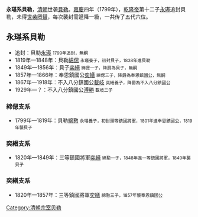'''永璂系貝勒'''，[[清朝|清朝]]世袭[[貝勒|貝勒]]。[[嘉慶|嘉慶]]四年（1799年），[[乾隆帝|乾隆帝]]第十二子[[永璂|永璂]]追封貝勒，未得[[世袭罔替|世袭罔替]]，每次襲封需遞降一級，一共传了五代六位。

==永璂系貝勒==
*追封：貝勒[[永璂|永璂]] <small>1799年追封，無嗣</small>
*1819年—1848年：貝勒[[綿偲|綿偲]] <small>永璂養子，初封貝子，1838年進貝勒</small>
*1849年—1856年：貝子[[奕縉|奕縉]] <small>綿偲一子，降爵為貝子，無嗣</small>
*1857年—1866年：奉恩鎮國公[[奕繕|奕繕]] <small>綿偲三子，降爵為奉恩鎮國公，無嗣</small>
*1867年—1918年：不入八分鎮國公[[載岐|載岐]] <small>奕繕養子，降爵為不入八分鎮國公</small>
*1929年—？：不入八分鎮國公[[溥勝|溥勝]] <small>載岐二子</small>

===綿偲支系===
*1799年—1819年：貝勒[[綿懃|綿懃]] <small>永璂養子，初封頭等鎮國將軍，1801年進奉恩鎮國公，1819年襲貝子</small>

===奕縉支系===
*1820年—1849年：三等鎮國將軍[[奕縉|奕縉]] <small>綿懃一子，1848年進一等鎮國將軍，1849年襲貝子</small>

===奕繕支系===
*1820年—1857年：三等鎮國將軍[[奕繕|奕繕]] <small>綿懃三子，1857年襲奉恩鎮國公</small>

[[Category:清朝宗室贝勒|Category:清朝宗室贝勒]]
